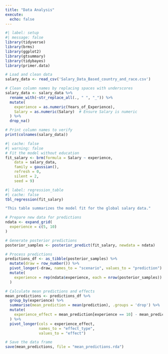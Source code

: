 ```yaml
---
title: "Data Analysis"
execute: 
  echo: false
---
```


```r
#| label: setup
#| message: false
library(tidyverse)
library(brms)
library(ggplot2)
library(gtsummary)
library(tidybayes)
library(primer.data)

# Load and clean data
salary_data <- read_csv('Salary_Data_Based_country_and_race.csv')

# Clean column names by replacing spaces with underscores
salary_data <- salary_data %>%
  rename_with(~str_replace_all(., " ", "_")) %>%
  mutate(
    experience = as.numeric(Years_of_Experience),
    Salary = as.numeric(Salary)  # Ensure Salary is numeric
  ) %>%
  drop_na()

# Print column names to verify
print(colnames(salary_data))
```

```r
#| cache: false
#| warning: false
# Fit the model without education
fit_salary <- brm(formula = Salary ~ experience,
    data = salary_data,
    family = gaussian(),
    refresh = 0,
    silent = 2,
    seed = 9)
```

```r
#| label: regression_table
#| cache: false
tbl_regression(fit_salary)

"This table summarizes the model fit for the global salary data."
```

```r
# Prepare new data for predictions
ndata <- expand_grid(
  experience = c(5, 10)
)

# Generate posterior predictions
posterior_samples <- posterior_predict(fit_salary, newdata = ndata)

# Process predictions
predictions_df <- as_tibble(posterior_samples) %>%
  mutate(draw = row_number()) %>%
  pivot_longer(-draw, names_to = "scenario", values_to = "prediction") %>%
  mutate(
    experience = rep(ndata$experience, each = nrow(posterior_samples))
  )

# Calculate mean predictions and effects
mean_predictions <- predictions_df %>%
  group_by(experience) %>%
  summarise(mean_prediction = mean(prediction), .groups = 'drop') %>%
  mutate(
    experience_effect = mean_prediction[experience == 10] - mean_prediction[experience == 5]
  ) %>%
  pivot_longer(cols = experience_effect,
               names_to = "effect_type",
               values_to = "effect")

# Save the data frame
save(mean_predictions, file = "mean_predictions.rda")
```


